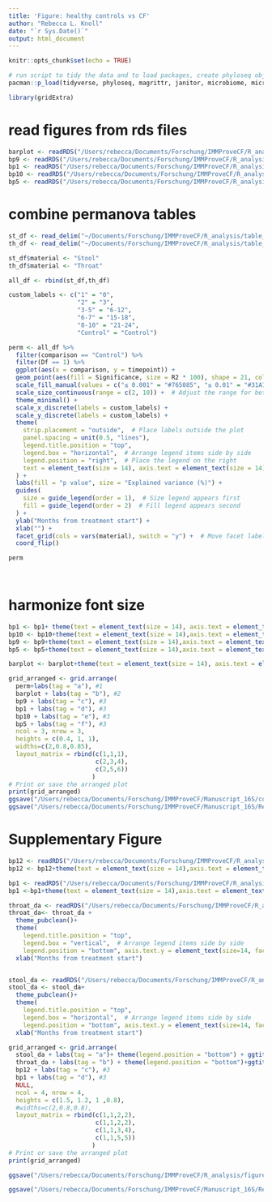 ```yaml
---
title: 'Figure: healthy controls vs CF'
author: "Rebecca L. Knoll"
date: "`r Sys.Date()`"
output: html_document
---
```


```r
knitr::opts_chunk$set(echo = TRUE)
```

```r
# run script to tidy the data and to load packages, create phyloseq object (ps_clean) and load libraries
pacman::p_load(tidyverse, phyloseq, magrittr, janitor, microbiome, microViz, knitr, lubridate, naniar, readxl, ggplot2, ggpubr, ggalluvial, metadeconfoundR)

library(gridExtra)
```

# read figures from rds files

```r
barplot <- readRDS("/Users/rebecca/Documents/Forschung/IMMProveCF/R_analysis/figures/effectSize_sorted_barplot_stool_Controls_V1.rds")
bp9 <- readRDS("/Users/rebecca/Documents/Forschung/IMMProveCF/R_analysis/figures/zScore_st_Proteobacteria.rds")
bp1 <- readRDS("/Users/rebecca/Documents/Forschung/IMMProveCF/R_analysis/figures/zScore_st_Escherichia.rds")
bp10 <- readRDS("/Users/rebecca/Documents/Forschung/IMMProveCF/R_analysis/figures/zScore_st_Firnicutes.rds")
bp5 <- readRDS("/Users/rebecca/Documents/Forschung/IMMProveCF/R_analysis/figures/zScore_st_Ruminococcacae.rds")

```

# combine permanova tables
```r

st_df <- read_delim("~/Documents/Forschung/IMMProveCF/R_analysis/table_outputs/PERMANOVA_timepoints_stool.csv")
th_df <- read_delim("~/Documents/Forschung/IMMProveCF/R_analysis/table_outputs/PERMANOVA_timepoints_throat.csv")

st_df$material <- "Stool"
th_df$material <- "Throat"

all_df <- rbind(st_df,th_df)

custom_labels <- c("1" = "0", 
                   "2" = "3", 
                   "3-5" = "6-12", 
                   "6-7" = "15-18", 
                   "8-10" = "21-24", 
                   "Control" = "Control")

perm <- all_df %>% 
  filter(comparison == "Control") %>% 
  filter(Df == 1) %>% 
  ggplot(aes(x = comparison, y = timepoint)) +
  geom_point(aes(fill = Significance, size = R2 * 100), shape = 21, color = "black") +
  scale_fill_manual(values = c("≤ 0.001" = "#765085", "≤ 0.01" = "#31A1B3FF", "≤ 0.05" = "#B9A8D0", "ns" = "grey")) +
  scale_size_continuous(range = c(2, 10)) +  # Adjust the range for better visualization
  theme_minimal() +
  scale_x_discrete(labels = custom_labels) +
  scale_y_discrete(labels = custom_labels) +
  theme(
    strip.placement = "outside",  # Place labels outside the plot
    panel.spacing = unit(0.5, "lines"), 
    legend.title.position = "top", 
    legend.box = "horizontal",  # Arrange legend items side by side
    legend.position = "right",  # Place the legend on the right
    text = element_text(size = 14), axis.text = element_text(size = 14), strip.text = element_text(size = 16), legend.text = element_text(size = 14) 
  ) +
  labs(fill = "p value", size = "Explained variance (%)") +
  guides(
    size = guide_legend(order = 1),  # Size legend appears first
    fill = guide_legend(order = 2)  # Fill legend appears second
  ) +
  ylab("Months from treatment start") +
  xlab("") +
  facet_grid(cols = vars(material), switch = "y") +  # Move facet labels to the right
  coord_flip()

perm

  
```

# harmonize font size
```r
bp1 <- bp1+ theme(text = element_text(size = 14), axis.text = element_text(size = 14),strip.text = ggtext::element_markdown(size = 14, face = "italic"))+ylab("")+xlab("")
bp10 <- bp10+theme(text = element_text(size = 14),axis.text = element_text(size = 14), strip.text = ggtext::element_markdown(size = 14, face = "italic"))+xlab("Months from treatment start")
bp9 <- bp9+theme(text = element_text(size = 14),axis.text = element_text(size = 14), strip.text = ggtext::element_markdown(size = 14, face = "italic"))+xlab("")
bp5 <- bp5+theme(text = element_text(size = 14),axis.text = element_text(size = 14), strip.text = ggtext::element_markdown(size = 14, face = "italic"))+ylab("")+xlab("Months from treatment start")

barplot <- barplot+theme(text = element_text(size = 14), axis.text = element_text(size = 14))
```

```r
grid_arranged <- grid.arrange(
  perm+labs(tag = "a"), #1
  barplot + labs(tag = "b"), #2
  bp9 + labs(tag = "c"), #3
  bp1 + labs(tag = "d"), #3
  bp10 + labs(tag = "e"), #3
  bp5 + labs(tag = "f"), #3
  ncol = 3, nrow = 3,
  heights = c(0.4, 1, 1),
  widths=c(2,0.8,0.85),
  layout_matrix = rbind(c(1,1,1),
                        c(2,3,4),
                        c(2,5,6))
                       )
# Print or save the arranged plot
print(grid_arranged)
ggsave("/Users/rebecca/Documents/Forschung/IMMProveCF/Manuscript_16S/control_vsCf_figure.png",grid_arranged, dpi = 300, width = 16.4, height = 12)
ggsave("/Users/rebecca/Documents/Forschung/IMMProveCF/Manuscript_16S/Revision/pdf_figures/figure5.pdf",grid_arranged, dpi = 300, width = 16.4, height = 12)
```

# Supplementary Figure
```r
bp12 <- readRDS("/Users/rebecca/Documents/Forschung/IMMProveCF/R_analysis/figures/IQR-Z-scores_sig_throat_Actinobacteriota.rds")
bp12 <- bp12+theme(text = element_text(size = 14),axis.text = element_text(size = 14), strip.text = ggtext::element_markdown(size = 14, face = "italic"))+xlab("Months from treatment start")

bp1 <- readRDS("/Users/rebecca/Documents/Forschung/IMMProveCF/R_analysis/figures/IQR-Z-scores_sig_throat_Rothia.rds")
bp1 <-bp1+theme(text = element_text(size = 14),axis.text = element_text(size = 14), strip.text = ggtext::element_markdown(size = 14, face = "italic"))+ylab("")+xlab("Months from treatment start")

throat_da <- readRDS("/Users/rebecca/Documents/Forschung/IMMProveCF/R_analysis/figures/relAb_cuneiform_plot_throat_Controls.rds")
throat_da<- throat_da + 
  theme_pubclean()+ 
  theme(
    legend.title.position = "top", 
    legend.box = "vertical",  # Arrange legend items side by side
    legend.position = "bottom", axis.text.y = element_text(size=14, face = "italic"), axis.text.x = element_text(size=14), axis.title = element_text(size=14), legend.text =  element_text(size=14),legend.title =  element_text(size=14))+
  xlab("Months from treatment start")


stool_da <- readRDS("/Users/rebecca/Documents/Forschung/IMMProveCF/R_analysis/figures/relAb_cuneiform_plot_stool_Controls.rds")
stool_da <- stool_da+ 
  theme_pubclean()+ 
  theme(
    legend.title.position = "top", 
    legend.box = "horizontal",  # Arrange legend items side by side
    legend.position = "bottom", axis.text.y = element_text(size=14, face = "italic"), axis.text.x = element_text(size=14), axis.title = element_text(size=14), legend.text =  element_text(size=14),legend.title =  element_text(size=14))+
  xlab("Months from treatment start")

grid_arranged <- grid.arrange(
  stool_da + labs(tag = "a")+ theme(legend.position = "bottom") + ggtitle("Stool"), #1
  throat_da + labs(tag = "b") + theme(legend.position = "bottom")+ggtitle("Throat"), #2
  bp12 + labs(tag = "c"), #3
  bp1 + labs(tag = "d"), #3
  NULL,
  ncol = 4, nrow = 4,
  heights = c(1.5, 1.2, 1 ,0.8),
  #widths=c(2,0.8,0.8),
  layout_matrix = rbind(c(1,1,2,2),
                        c(1,1,2,2),
                        c(1,1,3,4),
                        c(1,1,5,5))
                       )
# Print or save the arranged plot
print(grid_arranged)

ggsave("/Users/rebecca/Documents/Forschung/IMMProveCF/R_analysis/figures/SuppFigure_HealthvsCF.png",grid_arranged, width = 16, height = 20)

ggsave("/Users/rebecca/Documents/Forschung/IMMProveCF/Manuscript_16S/Revision/pdf_figures/supp_fig6.pdf",grid_arranged, width = 16, height = 20)
```

